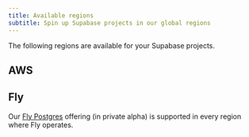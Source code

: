 ```yaml
---
title: Available regions
subtitle: Spin up Supabase projects in our global regions
---
```


The following regions are available for your Supabase projects.

## AWS

<RegionsList />

## Fly

Our [Fly Postgres](/docs/guides/platform/fly-postgres) offering (in private alpha) is supported in every region where Fly operates.
